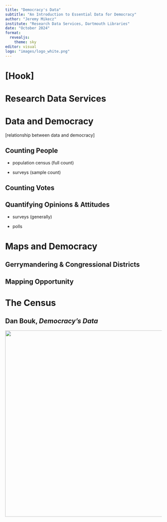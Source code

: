 ---
title: "Democracy's Data"
subtitle: "An Introduction to Essential Data for Democracy"
author: "Jeremy Mikecz"
institute: "Research Data Services, Dartmouth Libraries"
date: "October 2024"
format: 
  revealjs:
    theme: sky
editor: visual
logo: "images/logo_white.png"
---

# \[Hook\]

# Research Data Services

# Data and Democracy

\[relationship between data and democracy\]

## Counting People

-   population census (full count)

-   surveys (sample count)

## Counting Votes

## Quantifying Opinions & Attitudes

-   surveys (generally)

-   polls

# Maps and Democracy

## Gerrymandering & Congressional Districts

## Mapping Opportunity

# The Census

## Dan Bouk, *Democracy's Data*

<center><img src="/images/Bouk_bookcover.jpg" height="600"/></center>
